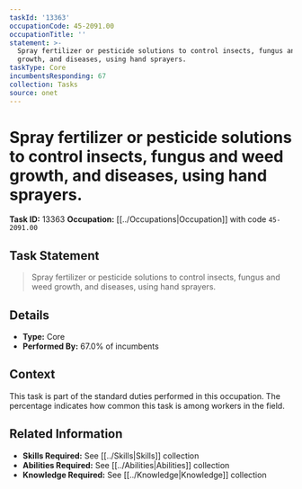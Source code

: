 ```yaml
---
taskId: '13363'
occupationCode: 45-2091.00
occupationTitle: ''
statement: >-
  Spray fertilizer or pesticide solutions to control insects, fungus and weed
  growth, and diseases, using hand sprayers.
taskType: Core
incumbentsResponding: 67
collection: Tasks
source: onet
---
```

# Spray fertilizer or pesticide solutions to control insects, fungus and weed growth, and diseases, using hand sprayers.

**Task ID:** 13363
**Occupation:** [[../Occupations|Occupation]] with code `45-2091.00`

## Task Statement

> Spray fertilizer or pesticide solutions to control insects, fungus and weed growth, and diseases, using hand sprayers.

## Details

- **Type:** Core
- **Performed By:** 67.0% of incumbents

## Context

This task is part of the standard duties performed in this occupation. The percentage indicates how common this task is among workers in the field.

## Related Information

- **Skills Required:** See [[../Skills|Skills]] collection
- **Abilities Required:** See [[../Abilities|Abilities]] collection
- **Knowledge Required:** See [[../Knowledge|Knowledge]] collection
